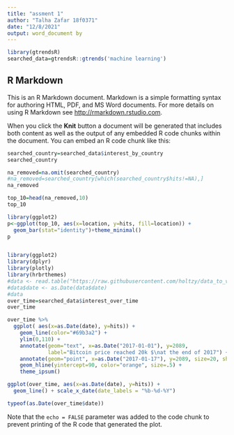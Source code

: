 ---
title: "assment 1"
author: "Talha Zafar 18f0371"
date: "12/8/2021"
output: word_document by
---

```{r setup, include=FALSE}

library(gtrendsR)
searched_data=gtrendsR::gtrends('machine learning')

```

## R Markdown

This is an R Markdown document. Markdown is a simple formatting syntax for authoring HTML, PDF, and MS Word documents. For more details on using R Markdown see <http://rmarkdown.rstudio.com>.

When you click the **Knit** button a document will be generated that includes both content as well as the output of any embedded R code chunks within the document. You can embed an R code chunk like this:

```{r cars}
searched_country=searched_data$interest_by_country
searched_country

```

```{r cars}
na_removed=na.omit(searched_country)
#na_removed=searched_country[which(searched_country$hits!=NA),]
na_removed
```

```{r pressure}
top_10=head(na_removed,10)
top_10
```

```{r pressure}
library(ggplot2)
p<-ggplot(top_10, aes(x=location, y=hits, fill=location)) +
  geom_bar(stat="identity")+theme_minimal()
p



```

```{r pressure}
library(ggplot2)
library(dplyr)
library(plotly)
library(hrbrthemes)
#data <- read.table("https://raw.githubusercontent.com/holtzy/data_to_viz/master/Example_dataset/3_TwoNumOrdered.csv", header=T)
#data$date <- as.Date(data$date)
#data
over_time=searched_data$interest_over_time
over_time

```

```{r pressure}
over_time %>% 
  ggplot( aes(x=as.Date(date), y=hits)) +
    geom_line(color="#69b3a2") +
    ylim(0,110) +
    annotate(geom="text", x=as.Date("2017-01-01"), y=2089, 
             label="Bitcoin price reached 20k $\nat the end of 2017") +
    annotate(geom="point", x=as.Date("2017-01-17"), y=2089, size=20, shape=21, fill="transparent") +
    geom_hline(yintercept=90, color="orange", size=.5) +
    theme_ipsum()
```

```{r}
ggplot(over_time, aes(x=as.Date(date), y=hits)) + 
  geom_line() + scale_x_date(date_labels = "%b-%d-%Y")
```

```{r}

typeof(as.Date(over_time$date))
```

Note that the `echo = FALSE` parameter was added to the code chunk to prevent printing of the R code that generated the plot.
